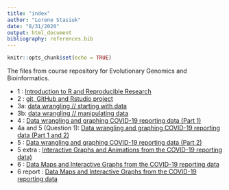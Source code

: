 ```yaml
---
title: "index"
author: "Lorene Stasiuk"
date: "8/31/2020"
output: html_document
bibliography: references.bib
---
```



```r
knitr::opts_chunk$set(echo = TRUE)
```

The files from course repository for Evolutionary Genomics and Bioinformatics.

* 1 : [Introduction to R and Reproducible Research](lab1_lorenestasiuk.html)
* 2 : [git, GitHub and Rstudio project](lab2_lorenestasiuk.html)
* 3a: [data wrangling // starting with data](lab3a_lorenestasiuk.html)
* 3b: [data wrangling // manipulating data](lab3b_lorenestasiuk.html)
* 4 : [Data wrangling and graphing COVID-19 reporting data (Part 1)](lab4_lorenestasiuk.html)
* 4a and 5 (Question 1): [Data wrangling and graphing COVID-19 reporting data (Part 1 and 2)](datavisualization_lorenestasiuk.html)
* 5 : [Data wrangling and graphing COVID-19 reporting data (Part 2)](lab5_lorenestasiuk.html)
* 5 extra : [Interactive Graphs and Animations from the COVID-19 reporting data)](lab5extra_lorenestasiuk.html)
* 6 : [Data Maps and Interactive Graphs from the COVID-19 reporting data](lab6_lorenestasiuk.html)
* 6 report : [Data Maps and Interactive Graphs from the COVID-19 reporting data](labreport6_lorenestasiuk.html)
